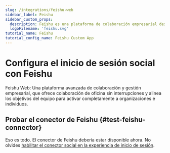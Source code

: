 ```yaml
---
slug: /integrations/feishu-web
sidebar_label: Feishu
sidebar_custom_props:
  description: Feishu es una plataforma de colaboración empresarial desarrollada por ByteDance. (Feishu is an enterprise collaboration platform developed by ByteDance.)
  logoFilename: 'feishu.svg'
tutorial_name: Feishu
tutorial_config_name: Feishu Custom App
---
```




# Configura el inicio de sesión social con Feishu

Feishu Web: Una plataforma avanzada de colaboración y gestión empresarial, que ofrece colaboración de oficina sin interrupciones y alinea los objetivos del equipo para activar completamente a organizaciones e individuos.

<GuideTip />

<Integration />

## Probar el conector de Feishu \{#test-feishu-connector}

Eso es todo. El conector de Feishu debería estar disponible ahora. No olvides [habilitar el conector social en la experiencia de inicio de sesión](/connectors/social-connectors/#enable-social-sign-in).

